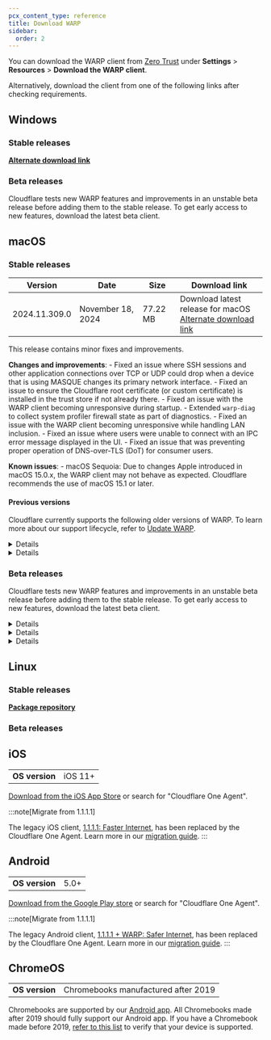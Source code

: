 ```yaml
---
pcx_content_type: reference
title: Download WARP
sidebar:
  order: 2
---
```



You can download the WARP client from [Zero Trust](https://one.dash.cloudflare.com/) under **Settings** > **Resources** > **Download the WARP client**.

Alternatively, download the client from one of the following links after checking requirements.

## Windows

<Render file="warp/system-requirements/windows" />

### Stable releases

<WARPReleases />

**[Alternate download link](https://one.one.one.one)**

### Beta releases

Cloudflare tests new WARP features and improvements in an unstable beta release before adding them to the stable release. To get early access to new features, download the latest beta client.

<WARPReleases />

## macOS

<Render file="warp/system-requirements/macos" />

### Stable releases

| Version | Date | Size | Download link |
| -- | -- | -- | -- |
| 2024.11.309.0 | November 18, 2024  | 77.22 MB | <LinkButton href="(https://1111-releases.cloudflareclient.com/mac/latest)">Download latest release for macOS</LinkButton> <br/> [Alternate download link](https://one.one.one.one)|

This release contains minor fixes and improvements.

**Changes and improvements**:
	- Fixed an issue where SSH sessions and other application connections over TCP or UDP could drop when a device that is using MASQUE changes its primary network interface.
	- Fixed an issue to ensure the Cloudflare root certificate (or custom certificate) is installed in the trust store if not already there.
	- Fixed an issue with the WARP client becoming unresponsive during startup.
	- Extended `warp-diag` to collect system profiler firewall state as part of diagnostics.
	- Fixed an issue with the WARP client becoming unresponsive while handling LAN inclusion.
	- Fixed an issue where users were unable to connect with an IPC error message displayed in the UI.
	- Fixed an issue that was preventing proper operation of DNS-over-TLS (DoT) for consumer users.

**Known issues**:
	- macOS Sequoia: Due to changes Apple introduced in macOS 15.0.x, the WARP client may not behave as expected. Cloudflare recommends the use of macOS 15.1 or later.

#### Previous versions

Cloudflare currently supports the following older versions of WARP. To learn more about our support lifecycle, refer to [Update WARP](/cloudflare-one/connections/connect-devices/warp/download-warp/update-warp/).

<Details header="macOS 2024.9.346.0">
	- [Download]()
	- **Date**: October 3, 2024
	- **Size**: 76.29 MB
	- **Release notes**: This release contains minor fixes and improvements. All customers running macOS Ventura 13.0 and above (including Sequoia) are advised to upgrade to this release. This release fixes an incompatibility with the firewall found on macOS Sonoma 14.4 and above that could result in the firewall being disabled.
			- **Changes and improvements**:
			  - Added `target list` to the `warp-cli` to enhance the user experience with the [Access for Infrastructure SSH](/cloudflare-one/connections/connect-networks/use-cases/ssh/ssh-infrastructure-access/) solution.
        - Added a `tunnel reset mtu` subcommand to the `warp-cli`.
        - Added the ability for `warp-cli` to use the team name provided in the MDM file for initial registration.
        - Added a JSON output option to the `warp-cli`.
        - Added the ability to execute a PCAP on multiple interfaces with `warp-cli` and `warp-dex`.
        - Improved `warp-dex` default interface selection for PCAPs and changed `warp-dex` CLI output to JSON.
        - Improved [application posture check](/cloudflare-one/identity/devices/warp-client-checks/application-check/) compatibility with symbolically linked files.
        - Fixed an issue where the client, when switching between WireGuard and MASQUE protocols, sometimes required a manual tunnel key reset.
        - Added MASQUE tunnel protocol support for the consumer version of WARP ([1.1.1.1 w/ WARP](/warp-client/)).
			- **Known issues**:
			  - Using MASQUE as the tunnel protocol may be incompatible if your organization has Regional Services is enabled.
</Details>

<Details header="macOS 2024.8.457.0">
	- [Download]()
	- **Date**:
	- **Size**:
	- **Release notes**:
			- **Changes and improvements**:
			- **Known issues**:
</Details>

### Beta releases

Cloudflare tests new WARP features and improvements in an unstable beta release before adding them to the stable release. To get early access to new features, download the latest beta client.

<Details header="macOS 2024.11.688.1 (latest beta)">
	- [Download]()
	- **Date**: December 5, 2024
	- **Size**: 81.33 MB
	- **Release notes**: This release contains minor fixes and improvements.
			- **Changes and improvements**:
					- Consumers can now set the tunnel protocol using `warp-cli tunnel protocol set <protocol>`.
					- Extended diagnostics collection time in `warp-diag` to ensure logs are captured reliably.
					- Improved captive portal support by disabling the firewall during captive portal login flows.
					- Improved reliability of connection establishment logic under degraded network conditions.
					- Improved reconnection speed when a Cloudflare server is in a degraded state.
					- Improved captive portal detection on certain public networks.
					- Fixed an issue where admin override displayed an incorrect override end time.
					- Reduced connectivity interruptions on WireGuard include split tunnel configurations.
			- **Known issues**:
					- macOS Sequoia: Due to changes Apple introduced in macOS 15.0.x, the WARP client may not behave as expected. Cloudflare recommends the use of macOS 15.1 or later.
</Details>

<Details header="macOS 2024.10.537.1">
	- [Download]()
	- **Date**: November 5, 2024
	- **Size**: 78.44 MB
	- **Release notes**: This release contains an exciting new feature along with reliability improvements and general bug fixes. Please take time over the next few weeks to play with the new functionality and let us know what you think on both the community forum and through your account teams.
			- **New features**:
				- Added the ability for administrators to initiate remote packet capture (PCAP) and warp-diag collection
			- **Changes and improvements**:
				- Improved handling of multiple network interfaces on the system
				- Improved reliability of connection establishment logic under degraded network conditions
				- Improved captive portal detection behavior by forcing captive portal checks outside the tunnel
				- Allow the ability to configure tunnel protocol for consumer registrations
				- Fixed an issue with the WARP client becoming unresponsive during startup
				- Extended diagnostics collection time in warp-diag to ensure logs are captured reliably
				- Extended warp-diag to collect system profiler firewall state as part of diagnostics
				- Fixed an issue with the Cloudflare WARP GUI showing garbled text in some cases
				- Fixed an issue with the WARP client becoming unresponsive while handling LAN inclusion
			- **Known issues**:
				- The WARP client may not function correctly on macOS 15.0 (Sequoia). We recommend updating to macOS 15.1 to resolve these issues.
</Details>

<Details header="macOS 2024.10.279.1">
	- [Download]()
	- **Date**:
	- **Size**:
	- **Release notes**:
			- **Changes and improvements**:
			- **Known issues**:
</Details>

## Linux

<Render file="warp/system-requirements/linux" />

### Stable releases

**[Package repository](https://pkg.cloudflareclient.com/)**

### Beta releases

## iOS

|                |         |
| -------------- | ------- |
| **OS version** | iOS 11+ |

[Download from the iOS App Store](https://apps.apple.com/us/app/cloudflare-one-agent/id6443476492) or search for "Cloudflare One Agent".

:::note[Migrate from 1.1.1.1]

The legacy iOS client, [1.1.1.1: Faster Internet](https://apps.apple.com/us/app/1-1-1-1-faster-internet/id1423538627), has been replaced by the Cloudflare One Agent. Learn more in our [migration guide](/cloudflare-one/connections/connect-devices/warp/download-warp/cloudflare-one-agent-migration/).
:::

## Android

|                |      |
| -------------- | ---- |
| **OS version** | 5.0+ |

[Download from the Google Play store](https://play.google.com/store/apps/details?id=com.cloudflare.cloudflareoneagent) or search for "Cloudflare One Agent".

:::note[Migrate from 1.1.1.1]

The legacy Android client, [1.1.1.1 + WARP: Safer Internet](https://play.google.com/store/apps/details?id=com.cloudflare.onedotonedotonedotone), has been replaced by the Cloudflare One Agent. Learn more in our [migration guide](/cloudflare-one/connections/connect-devices/warp/download-warp/cloudflare-one-agent-migration/).
:::

## ChromeOS

|                |                                     |
| -------------- | ----------------------------------- |
| **OS version** | Chromebooks manufactured after 2019 |

Chromebooks are supported by our [Android app](#android). All Chromebooks made after 2019 should fully support our Android app. If you have a Chromebook made before 2019, [refer to this list](https://www.chromium.org/chromium-os/chrome-os-systems-supporting-android-apps/) to verify that your device is supported.